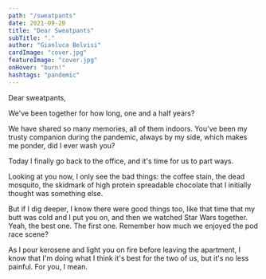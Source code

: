```yaml
---
path: "/sweatpants"
date: 2021-09-20
title: "Dear Sweatpants"
subTitle: "."
author: "Gianluca Belvisi"
cardImage: "cover.jpg"
featureImage: "cover.jpg"
onHover: "burn!"
hashtags: "pandemic"
---
```

Dear sweatpants,

We've been together for how long, one and a half years?

We have shared so many memories, all of them indoors. You've been my trusty companion during the pandemic, always by my side, which makes me ponder, did I ever wash you?

Today I finally go back to the office, and it's time for us to part ways.

Looking at you now, I only see the bad things: the coffee stain, the dead mosquito, the skidmark of high protein spreadable chocolate that I initially thought was something else.

But if I dig deeper, I know there were good things too, like that time that my butt was cold and I put you on, and then we watched Star Wars together. Yeah, the best one. The first one. Remember how much we enjoyed the pod race scene?

As I pour kerosene and light you on fire before leaving the apartment, I know that I'm doing what I think it's best for the two of us, but it's no less painful. For you, I mean.
